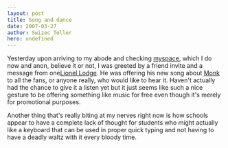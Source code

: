 ```yaml
---
layout: post
title: Song and dance
date: 2007-03-27
author: Swizec Teller
hero: undefined
---
```


Yesterday upon arriving to my abode and checking [myspace](http://myspace.com/swizec), which I do now and anon, believe it or not, I was greeted by a friend invite and a message from one[Lionel Lodge](http://profile.myspace.com/index.cfm?fuseaction=user.viewprofile&friendid=58513191). He was offering his new song about [Monk](http://en.wikipedia.org/wiki/Adrian_Monk) to all the fans, or anyone really, who would like to hear it. Haven't actually had the chance to give it a listen yet but it just seems like such a nice gesture to be offering something like music for free even though it's merely for promotional purposes.

Another thing that's really biting at my nerves right now is how schools appear to have a complete lack of thought for students who might actually like a keyboard that can be used in proper quick typing and not having to have a deadly waltz with it every bloody time.
